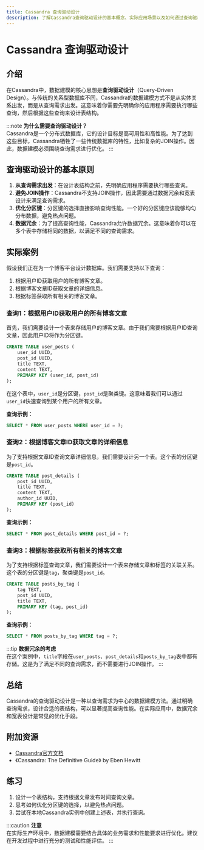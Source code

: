 ```yaml
---
title: Cassandra 查询驱动设计
description: 了解Cassandra查询驱动设计的基本概念、实际应用场景以及如何通过查询驱动设计优化数据建模。
---
```


# Cassandra 查询驱动设计

## 介绍

在Cassandra中，数据建模的核心思想是**查询驱动设计**（Query-Driven Design）。与传统的关系型数据库不同，Cassandra的数据建模方式不是从实体关系出发，而是从查询需求出发。这意味着你需要先明确你的应用程序需要执行哪些查询，然后根据这些查询来设计表结构。

:::note
**为什么需要查询驱动设计？**  
Cassandra是一个分布式数据库，它的设计目标是高可用性和高性能。为了达到这些目标，Cassandra牺牲了一些传统数据库的特性，比如复杂的JOIN操作。因此，数据建模必须围绕查询需求进行优化。
:::

## 查询驱动设计的基本原则

1. **从查询需求出发**：在设计表结构之前，先明确应用程序需要执行哪些查询。
2. **避免JOIN操作**：Cassandra不支持JOIN操作，因此需要通过数据冗余和宽表设计来满足查询需求。
3. **优化分区键**：分区键的选择直接影响查询性能。一个好的分区键应该能够均匀分布数据，避免热点问题。
4. **数据冗余**：为了提高查询性能，Cassandra允许数据冗余。这意味着你可以在多个表中存储相同的数据，以满足不同的查询需求。

## 实际案例

假设我们正在为一个博客平台设计数据库。我们需要支持以下查询：

1. 根据用户ID获取用户的所有博客文章。
2. 根据博客文章ID获取文章的详细信息。
3. 根据标签获取所有相关的博客文章。

### 查询1：根据用户ID获取用户的所有博客文章

首先，我们需要设计一个表来存储用户的博客文章。由于我们需要根据用户ID查询文章，因此用户ID将作为分区键。

```sql
CREATE TABLE user_posts (
    user_id UUID,
    post_id UUID,
    title TEXT,
    content TEXT,
    PRIMARY KEY (user_id, post_id)
);
```

在这个表中，`user_id`是分区键，`post_id`是聚类键。这意味着我们可以通过`user_id`快速查询到某个用户的所有文章。

**查询示例：**

```sql
SELECT * FROM user_posts WHERE user_id = ?;
```

### 查询2：根据博客文章ID获取文章的详细信息

为了支持根据文章ID查询文章详细信息，我们需要设计另一个表。这个表的分区键是`post_id`。

```sql
CREATE TABLE post_details (
    post_id UUID,
    title TEXT,
    content TEXT,
    author_id UUID,
    PRIMARY KEY (post_id)
);
```

**查询示例：**

```sql
SELECT * FROM post_details WHERE post_id = ?;
```

### 查询3：根据标签获取所有相关的博客文章

为了支持根据标签查询文章，我们需要设计一个表来存储文章和标签的关联关系。这个表的分区键是`tag`，聚类键是`post_id`。

```sql
CREATE TABLE posts_by_tag (
    tag TEXT,
    post_id UUID,
    title TEXT,
    PRIMARY KEY (tag, post_id)
);
```

**查询示例：**

```sql
SELECT * FROM posts_by_tag WHERE tag = ?;
```

:::tip
**数据冗余的考虑**  
在这个案例中，`title`字段在`user_posts`、`post_details`和`posts_by_tag`表中都有存储。这是为了满足不同的查询需求，而不需要进行JOIN操作。
:::

## 总结

Cassandra的查询驱动设计是一种以查询需求为中心的数据建模方法。通过明确查询需求，设计合适的表结构，可以显著提高查询性能。在实际应用中，数据冗余和宽表设计是常见的优化手段。

## 附加资源

- [Cassandra官方文档](https://cassandra.apache.org/doc/latest/)
- 《Cassandra: The Definitive Guide》 by Eben Hewitt

## 练习

1. 设计一个表结构，支持根据文章发布时间查询文章。
2. 思考如何优化分区键的选择，以避免热点问题。
3. 尝试在本地Cassandra实例中创建上述表，并执行查询。

:::caution
**注意**  
在实际生产环境中，数据建模需要结合具体的业务需求和性能要求进行优化。建议在开发过程中进行充分的测试和性能评估。
:::